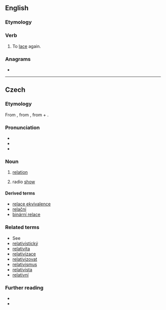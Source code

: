 ==English==

===Etymology===
{{prefix|re|lace|lang=en}}

===Verb===
{{en-verb|relac}}

# {{lb|en|transitive}} To [[lace]] again.

===Anagrams===
* {{anagrams|en|Carlee|Cereal|cereal|claree|cleare}}

----

==Czech==

===Etymology===
From {{der|cs|la|relatus}}, from {{m|la|refero}}, from {{m|la|re-}} + {{m|la|fero}}.

===Pronunciation===
* {{cs-IPA}}
* {{audio|Cs-relace.ogg|Audio|lang=cs}}
* {{rhymes|atsɛ|lang=cs}}

===Noun===
{{cs-noun|g=f}}

# {{lb|cs|set theory}} [[relation]]
# radio [[show]]

====Derived terms====
* [[relace ekvivalence]]
* [[relační]]
* [[binární relace]]

===Related terms===
* See {{l|cs|oferta}}
* [[relativistický]]
* [[relativita]]
* [[relativizace]]
* [[relativizovat]]
* [[relativismus]]
* [[relativista]]
* [[relativní]]

===Further reading===
* {{R:PSJC}}
* {{R:SSJC}}